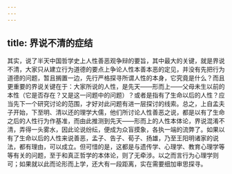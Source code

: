 ```yaml
---
---
---
```

title: 界说不清的症结
---




其实，说了半天中国哲学史上人性善恶观争辩的要旨，其中最大的关键，就是界说不清，大家只从建立行为道德的要点上争论人性本善本恶的定见，并没有先把行为道德的问题，暂且搁置一边，先行严格探寻所谓人性的本身，它究竟是什么？而且更重要的界说关键在于：大家所说的人性，是先天——形而上——父母未生以前的本性（它是否存在？又是这一问题中的问题）？或者是指有了生命以后的人性？应当先下一个研究讨论的范围，才好对此问题有进一层探讨的线索。总之，上自孟夫子开始，下至明、清以还的理学大儒，他们所讨论人性善恶之说，都是以有了生命之后的人性行为作基准，而由此推测到先天——形而上的人性本体论，界说混淆不清，弄得一头雾水，因此论说纷纭，便成为众盲摸象，各执一端的流弊了。如果以有了生命以后的人性来说善恶，孟子、告子、荀子、扬雄，乃至王阳明诸家的说法，都有理由，可以成立。但可惜的是，这都是与遗传学、心理学、教育心理学等等有关的问题，至于和真正哲学的本体论，则了无牵涉。以之而言行为心理学则可；如果就以此而论形而上学，还大有一段距离，实在需要细加审思探寻。